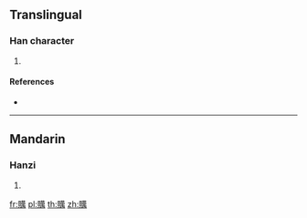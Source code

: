 {{character info/new}}
==Translingual==

===Han character===
{{Han char|rn=154|rad=貝|as=13|sn=20|four=|canj=BCTWB}}

# {{defn|Han|sort=貝13}}

====References====
* {{Han ref|kx=1212.300|dkj=36947|dj=1679.030|hdz=63659.010|uh=8D0E|ud=36110}}

----

==Mandarin==

===Hanzi===
{{cmn-hanzi|pin=[[gàn]] ([[gan4]]), [[gòng]] ([[gong4]]), [[wàn]] ([[wan4]])|wg=kan<sup>4</sup>, kung<sup>4</sup>, wan<sup>4</sup>}}

# {{defn|lang=cmn|sort=貝13}}

[[fr:贎]]
[[pl:贎]]
[[th:贎]]
[[zh:贎]]